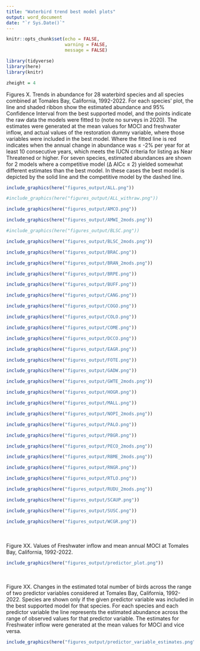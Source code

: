 ```yaml
---
title: "Waterbird trend best model plots"
output: word_document
date: "`r Sys.Date()`"
---
```



```r
knitr::opts_chunk$set(echo = FALSE,
                      warning = FALSE,
                      message = FALSE)
```




```r

library(tidyverse)
library(here)
library(knitr)

zheight = 4
```




Figures X. Trends in abundance for 28 waterbird species and all species combined at Tomales Bay, California, 1992-2022. For each species' plot, the line and shaded ribbon show the estimated abundance and 95% Confidence Interval from the best supported model, and the points indicate the raw data the models were fitted to (note no surveys in 2020). The estimates were generated at the mean values for MOCI and freshwater inflow, and actual values of the restoration dummy variable, where those variables were included in the best model. Where the fitted line is red indicates when the annual change in abundance was ≤ -2% per year for at least 10 consecutive years, which meets the IUCN criteria for listing as Near Threatened or higher. For seven species, estimated abundances are shown for 2 models where a competitive model (Δ AICc ≤ 2) yielded somewhat different estimates than the best model. In these cases the best model is depicted by the solid line and the competitive model by the dashed line. 



```r
include_graphics(here("figures_output/ALL.png"))
```

```r
#include_graphics(here("figures_output/ALL_withraw.png"))
```


```r
include_graphics(here("figures_output/AMCO.png"))
```


```r
include_graphics(here("figures_output/AMWI_2mods.png"))
```


```r
#include_graphics(here("figures_output/BLSC.png"))
```


```r
include_graphics(here("figures_output/BLSC_2mods.png"))
```


```r
include_graphics(here("figures_output/BRAC.png"))
```


```r
include_graphics(here("figures_output/BRAN_2mods.png"))
```


```r
include_graphics(here("figures_output/BRPE.png"))
```


```r
include_graphics(here("figures_output/BUFF.png"))
```


```r
include_graphics(here("figures_output/CANG.png"))
```


```r
include_graphics(here("figures_output/COGO.png"))
```


```r
include_graphics(here("figures_output/COLO.png"))
```


```r
include_graphics(here("figures_output/COME.png"))
```


```r
include_graphics(here("figures_output/DCCO.png"))
```


```r
include_graphics(here("figures_output/EAGR.png"))
```


```r
include_graphics(here("figures_output/FOTE.png"))
```


```r
include_graphics(here("figures_output/GADW.png"))
```


```r
include_graphics(here("figures_output/GWTE_2mods.png"))
```


```r
include_graphics(here("figures_output/HOGR.png"))
```


```r
include_graphics(here("figures_output/MALL.png"))
```


```r
include_graphics(here("figures_output/NOPI_2mods.png"))
```


```r
include_graphics(here("figures_output/PALO.png"))
```


```r
include_graphics(here("figures_output/PBGR.png"))
```


```r
include_graphics(here("figures_output/PECO_2mods.png"))
```


```r
include_graphics(here("figures_output/RBME_2mods.png"))
```


```r
include_graphics(here("figures_output/RNGR.png"))
```


```r
include_graphics(here("figures_output/RTLO.png"))
```


```r
include_graphics(here("figures_output/RUDU_2mods.png"))
```


```r
include_graphics(here("figures_output/SCAUP.png"))
```


```r
include_graphics(here("figures_output/SUSC.png"))
```


```r
include_graphics(here("figures_output/WCGR.png"))
```
<br>  
Figure XX. Values of Freshwater inflow and mean annual MOCI at Tomales Bay, California, 1992-2022. 


```r
include_graphics(here("figures_output/predictor_plot.png"))
```

<br>  
Figure XX. Changes in the estimated total number of birds across the range of two predictor variables considered at Tomales Bay, California, 1992-2022. Species are shown only if the given predictor variable was included in the best supported model for that species. For each species and each predictor variable the line represents the estimated abundance across the range of observed values for that predictor variable. The estimates for Freshwater inflow were generated at the mean values for MOCI and vice versa.


```r
include_graphics(here("figures_output/predictor_variable_estimates.png"))
```


